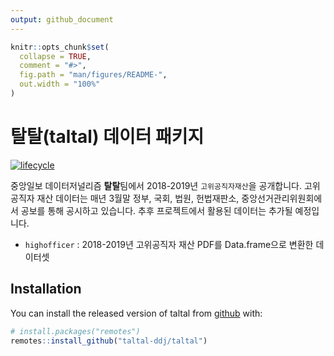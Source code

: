 ```yaml
---
output: github_document
---
```


<!-- README.md is generated from README.Rmd. Please edit that file -->

```r
knitr::opts_chunk$set(
  collapse = TRUE,
  comment = "#>",
  fig.path = "man/figures/README-",
  out.width = "100%"
)
```
# 탈탈(taltal) 데이터 패키지

[![lifecycle](https://img.shields.io/badge/lifecycle-stable-brightgreen.svg)](https://www.tidyverse.org/lifecycle/#stable)

중앙일보 데이터저널리즘 **탈탈**팀에서 2018-2019년 `고위공직자재산`을 공개합니다. 고위공직자 재산 데이터는 매년 3월말 정부, 국회, 법원, 헌법재판소, 중앙선거관리위원회에서 공보를 통해 공시하고 있습니다. 추후 프로젝트에서 활용된 데이터는 추가될 예정입니다. 

- `highofficer` : 2018-2019년 고위공직자 재산 PDF를 Data.frame으로 변환한 데이터셋

## Installation

You can install the released version of taltal from [github](https://github.com/taltal-ddj/taltal) with:

``` r
# install.packages("remotes")
remotes::install_github("taltal-ddj/taltal")
```

